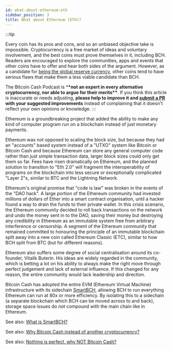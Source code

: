 ```yaml
---
id: what-about-ethereum-eth
sidebar_position: 3
title: What about Ethereum (ETH)?
---
```


:::tip

Every coin has its pros and cons, and so an unbiased objective take is impossible. Cryptocurrency is a free market of ideas and voluntary involvement, and the best coins must prove themselves in it, including BCH. Readers are encouraged to explore the communities, apps and events that other coins have to offer and hear both sides of the argument. However, as a candidate for [being the global reserve currency](/faqs/Global-Reserve-Currency/what-do-you-mean-reserve-currency), other coins tend to have serious flaws that make them a less viable candidate than BCH.

The Bitcoin Cash Podcast is \***\*not an expert in every alternative cryptocurrency, nor able to argue for their merits\*\***. If you think this article is inaccurate or needs adjusting, **please help to improve it and [submit a PR](https://github.com/JeremyEllingham/bitcoincashpodcast-v2) with your suggested improvements** instead of complaining that it doesn't reflect your own opinions or knowledge.
:::

Ethereum is a groundbreaking project that added the ability to make any kind of computer program run on a blockchain instead of just monetary payments.

Ethereum was not opposed to scaling the block size, but because they had an "accounts" based system instead of a "UTXO" system like Bitcoin or Bitcoin Cash and because Ethereum can store any general computer code rather than just simple transaction data, larger block sizes could only get them so far. Fees have risen dramatically on Ethereum, and the planned solution to transition to "Eth 2.0" will fragment the interoperability of programs on the blockchain into less secure or exceptionally complicated "Layer 2"s, similar to BTC and the Lightning Network.

Ethereum's original promise that "code is law" was broken in the events of the "DAO hack". A large portion of the Ethereum community had invested millions of dollars of Ether into a smart contract organisation, until a hacker found a way to drain the funds to their private wallet. In this crisis scenario, the Ethereum community decided to roll back transactions on the network and undo the money sent in to the DAO, saving their money but destroying any credibility in Ethereum as an immutable system free from arbitrary interference or censorship. A segment of the Ethereum community that remained committed to honouring the principle of an immutable blockchain split away into a new coin called Ethereum Classic (ETC), similar to how BCH split from BTC (but for different reasons).

Ethereum also suffers some degree of social centralisation around its co-founder, Vitalik Buterin. His ideas are widely regarded in the community, which is betting a lot on his ability to always make the right move through perfect judgement and lack of external influence. If this changed for any reason, the entire community would lack leadership and direction.

Bitcoin Cash has adopted the entire EVM (Ethereum Virtual Machine) infrastructure with its sidechain [SmartBCH](/faqs/SmartBCH/what-is-smart-bch), allowing BCH to run everything Ethereum can run at 80x or more efficiency. By isolating this to a sidechain (a separate blockchain which BCH can be moved across to and back), storage space issues do not compound with the main chain like in Ethereum.

See also: [What is SmartBCH?](/faqs/SmartBCH/what-is-smart-bch)

See also: [Why Bitcoin Cash instead of another cryptocurrency?](/faqs/BCH/why-bitcoin-cash)

See also: [Nothing is perfect, why NOT Bitcoin Cash?](/faqs/BCH/why-not-bitcoin-cash)
